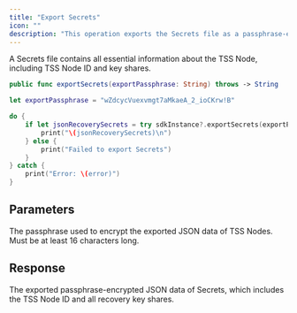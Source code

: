 ```yaml
---
title: "Export Secrets"
icon: ""
description: "This operation exports the Secrets file as a passphrase-encrypted JSON data of TSS Nodes. You can then use the [Import Secrets](/v2/developer-tools/ucw-sdk/other-apis/import-secrets) operation to restore the Secrets file."
---
```

<Info>A Secrets file contains all essential information about the TSS Node, including TSS Node ID and key shares.</Info>


<CodeGroup>

```Swift iOS
public func exportSecrets(exportPassphrase: String) throws -> String
```

</CodeGroup>


<RequestExample>

```Swift iOS
let exportPassphrase = "wZdcycVuexvmgt7aMkaeA_2_ioCKrw!B"

do {
    if let jsonRecoverySecrets = try sdkInstance?.exportSecrets(exportPassphrase: exportPassphrase) {
        print("\(jsonRecoverySecrets)\n")
    } else {
        print("Failed to export Secrets")
    }
} catch {
    print("Error: \(error)")
}
```

</RequestExample>


## Parameters

<ParamField path="exportPassphrase" type="string">
The passphrase used to encrypt the exported JSON data of TSS Nodes. Must be at least 16 characters long.
</ParamField>


## Response

<ResponseField name="jsonRecoverySecrets" type="string">
The exported passphrase-encrypted JSON data of Secrets, which includes the TSS Node ID and all recovery key shares.
</ResponseField>
